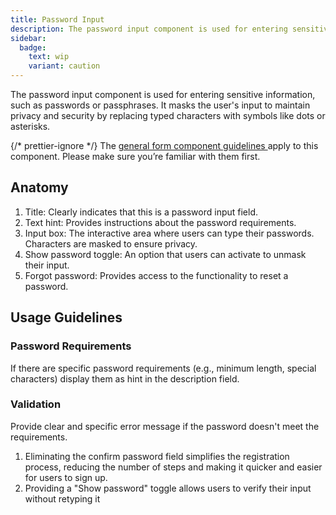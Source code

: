```yaml
---
title: Password Input
description: The password input component is used for entering sensitive information, such as passwords or passphrases.
sidebar:
  badge:
    text: wip
    variant: caution
---
```








The password input component is used for entering sensitive information, such as passwords or passphrases. It masks the user's input to maintain privacy and security by replacing typed characters with symbols like dots or asterisks.

<Aside>
	{/* prettier-ignore */}
	The <a
		href={
			props.brand == 'core'
				? '/components/form'
				: `/${props.brand}/components/form`
		}>
		general form component guidelines
	</a> apply to this component. Please make sure you’re familiar with them first.
</Aside>

## Anatomy

<TextInputAnatomy />

1. Title: Clearly indicates that this is a password input field.
2. Text hint: Provides instructions about the password requirements.
3. Input box: The interactive area where users can type their passwords. Characters are masked to ensure privacy.
4. Show password toggle: An option that users can activate to unmask their input.
5. Forgot password: Provides access to the functionality to reset a password.

## Usage Guidelines

### Password Requirements

If there are specific password requirements (e.g., minimum length, special characters) display them as hint in the description field.

<PasswordExample brand={props.brand} />

### Validation

Provide clear and specific error message if the password doesn't meet the requirements.

<PasswordValidation brand={props.brand} />

<Tip>
	<ol>
		<li>
			Eliminating the confirm password field simplifies the registration
			process, reducing the number of steps and making it quicker and easier for
			users to sign up.
		</li>
		<li>
			Providing a "Show password" toggle allows users to verify their input
			without retyping it
		</li>
	</ol>
</Tip>

